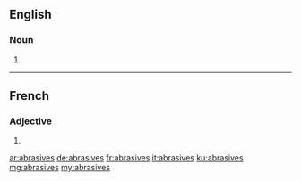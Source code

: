 ==English==

===Noun===
{{head|en|plural}}

# {{plural of|abrasive|lang=en}}

----

==French==

===Adjective===
{{fr-adj-form}} {{g|f-p}}

# {{feminine plural of|abrasif|lang=fr}}

[[ar:abrasives]]
[[de:abrasives]]
[[fr:abrasives]]
[[it:abrasives]]
[[ku:abrasives]]
[[mg:abrasives]]
[[my:abrasives]]